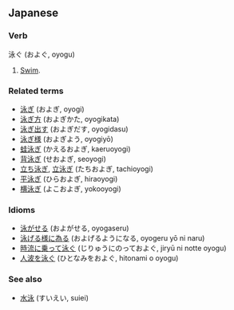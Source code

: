 ==Japanese==
===Verb===
泳ぐ (およぐ, oyogu)

#[[Swim]].
===Related terms===
*[[泳ぎ]] (およぎ, oyogi)
*[[泳ぎ方]] (およぎかた, oyogikata)
*[[泳ぎ出す]] (およぎだす, oyogidasu)
*[[泳ぎ様]] (およぎよう, oyogiyō)
*[[蛙泳ぎ]] (かえるおよぎ, kaeruoyogi)
*[[背泳ぎ]] (せおよぎ, seoyogi)
*[[立ち泳ぎ]], [[立泳ぎ]] (たちおよぎ, tachioyogi)
*[[平泳ぎ]] (ひらおよぎ, hiraoyogi)
*[[横泳ぎ]] (よこおよぎ, yokooyogi)
===Idioms===
*[[泳がせる]] (およがせる, oyogaseru)
*[[泳げる様に為る]] (およげるようになる, oyogeru yō ni naru)
*[[時流に乗って泳ぐ]] (じりゅうにのっておよぐ, jiryū ni notte oyogu)
*[[人波を泳ぐ]] (ひとなみをおよぐ, hitonami o oyogu)
===See also===
*[[水泳]] (すいえい, suiei)